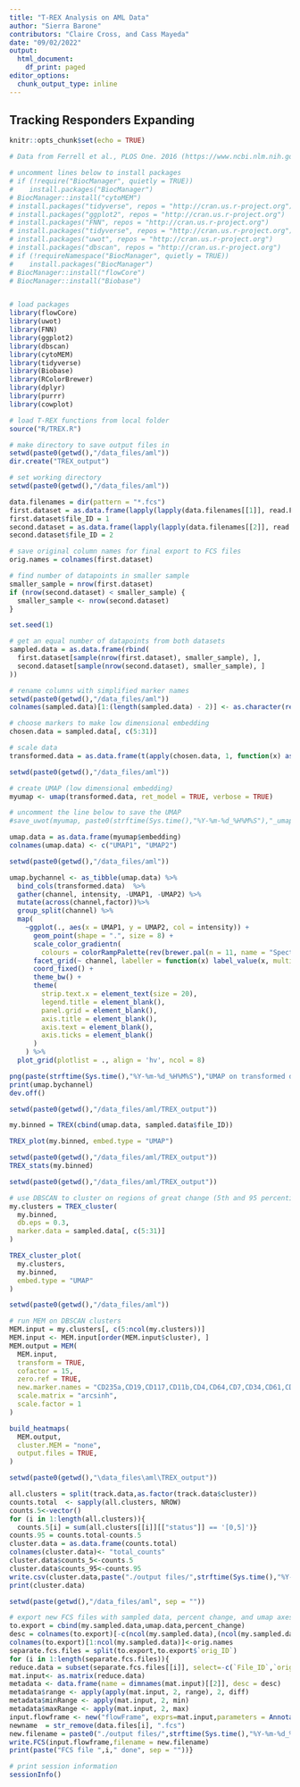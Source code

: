 ```yaml
---
title: "T-REX Analysis on AML Data"
author: "Sierra Barone"
contributors: "Claire Cross, and Cass Mayeda"
date: "09/02/2022"
output:
  html_document:
    df_print: paged
editor_options:
  chunk_output_type: inline
---
```


## Tracking Responders Expanding 

```r
knitr::opts_chunk$set(echo = TRUE)

# Data from Ferrell et al., PLOS One. 2016 (https://www.ncbi.nlm.nih.gov/pmc/articles/PMC4830605/)

# uncomment lines below to install packages
# if (!require("BiocManager", quietly = TRUE))
#    install.packages("BiocManager")
# BiocManager::install("cytoMEM")
# install.packages("tidyverse", repos = "http://cran.us.r-project.org")
# install.packages("ggplot2", repos = "http://cran.us.r-project.org")
# install.packages("FNN", repos = "http://cran.us.r-project.org")
# install.packages("tidyverse", repos = "http://cran.us.r-project.org")
# install.packages("uwot", repos = "http://cran.us.r-project.org")
# install.packages("dbscan", repos = "http://cran.us.r-project.org")
# if (!requireNamespace("BiocManager", quietly = TRUE))
#    install.packages("BiocManager")
# BiocManager::install("flowCore")
# BiocManager::install("Biobase")


# load packages
library(flowCore)
library(uwot)
library(FNN)
library(ggplot2)
library(dbscan)
library(cytoMEM)
library(tidyverse)
library(Biobase)
library(RColorBrewer)
library(dplyr)
library(purrr)
library(cowplot)

# load T-REX functions from local folder 
source("R/TREX.R")

# make directory to save output files in 
setwd(paste0(getwd(),"/data_files/aml"))
dir.create("TREX_output")
```

```r
# set working directory 
setwd(paste0(getwd(),"/data_files/aml"))

data.filenames = dir(pattern = "*.fcs")
first.dataset = as.data.frame(lapply(lapply(data.filenames[[1]], read.FCS), exprs))
first.dataset$file_ID = 1
second.dataset = as.data.frame(lapply(lapply(data.filenames[[2]], read.FCS), exprs))
second.dataset$file_ID = 2

# save original column names for final export to FCS files 
orig.names = colnames(first.dataset)
```

```r
# find number of datapoints in smaller sample 
smaller_sample = nrow(first.dataset) 
if (nrow(second.dataset) < smaller_sample) { 
  smaller_sample <- nrow(second.dataset) 
}

set.seed(1)

# get an equal number of datapoints from both datasets 
sampled.data = as.data.frame(rbind(
  first.dataset[sample(nrow(first.dataset), smaller_sample), ], 
  second.dataset[sample(nrow(second.dataset), smaller_sample), ]
))

# rename columns with simplified marker names
setwd(paste0(getwd(),"/data_files/aml"))
colnames(sampled.data)[1:(length(sampled.data) - 2)] <- as.character(read.FCS(data.files[[1]])@parameters@data[["desc"]])
```

```r
# choose markers to make low dimensional embedding 
chosen.data = sampled.data[, c(5:31)]

# scale data 
transformed.data = as.data.frame(t(apply(chosen.data, 1, function(x) asinh(x/15))))
```

```r
setwd(paste0(getwd(),"/data_files/aml"))

# create UMAP (low dimensional embedding)
myumap <- umap(transformed.data, ret_model = TRUE, verbose = TRUE)

# uncomment the line below to save the UMAP 
#save_uwot(myumap, paste0(strftime(Sys.time(),"%Y-%m-%d_%H%M%S"),"_umap_model_results"))

umap.data = as.data.frame(myumap$embedding)
colnames(umap.data) <- c("UMAP1", "UMAP2")
```

```r
setwd(paste0(getwd(),"/data_files/aml"))

umap.bychannel <- as_tibble(umap.data) %>%
  bind_cols(transformed.data)  %>%
  gather(channel, intensity, -UMAP1, -UMAP2) %>%
  mutate(across(channel,factor))%>%
  group_split(channel) %>%
  map(
    ~ggplot(., aes(x = UMAP1, y = UMAP2, col = intensity)) +
      geom_point(shape = ".", size = 8) +
      scale_color_gradientn(
        colours = colorRampPalette(rev(brewer.pal(n = 11, name = "Spectral")))(5)) +
      facet_grid(~ channel, labeller = function(x) label_value(x, multi_line = FALSE)) +
      coord_fixed() +
      theme_bw() +
      theme(
        strip.text.x = element_text(size = 20),
        legend.title = element_blank(),
        panel.grid = element_blank(),
        axis.title = element_blank(),
        axis.text = element_blank(),
        axis.ticks = element_blank()
      )
    ) %>%
  plot_grid(plotlist = ., align = 'hv', ncol = 8)

png(paste(strftime(Sys.time(),"%Y-%m-%d_%H%M%S"),"UMAP on transformed data.png"),height = 2000,width = 4000)
print(umap.bychannel)
dev.off()
```

```r
setwd(paste0(getwd(),"/data_files/aml/TREX_output"))

my.binned = TREX(cbind(umap.data, sampled.data$file_ID))

TREX_plot(my.binned, embed.type = "UMAP")
```

```r
setwd(paste0(getwd(),"/data_files/aml/TREX_output"))
TREX_stats(my.binned)
```

```r
setwd(paste0(getwd(),"/data_files/aml/TREX_output"))

# use DBSCAN to cluster on regions of great change (5th and 95 percentiles of change)
my.clusters = TREX_cluster(
  my.binned,
  db.eps = 0.3,
  marker.data = sampled.data[, c(5:31)]
)

TREX_cluster_plot(
  my.clusters,
  my.binned,
  embed.type = "UMAP"
)
```

```r
setwd(paste0(getwd(),"/data_files/aml"))

# run MEM on DBSCAN clusters
MEM.input = my.clusters[, c(5:ncol(my.clusters))]
MEM.input <- MEM.input[order(MEM.input$cluster), ]
MEM.output = MEM(
  MEM.input, 
  transform = TRUE, 
  cofactor = 15,
  zero.ref = TRUE, 
  new.marker.names = "CD235a,CD19,CD117,CD11b,CD4,CD64,CD7,CD34,CD61,CD123,CD13,CD62L,CD45,CD183,CD33,CD11c,CD14,CD15,CD16,CD24,CD38,CD25,CD3,CD185,HLA-DR,CD184,CD56", 
  scale.matrix = "arcsinh",
  scale.factor = 1
)

build_heatmaps(
  MEM.output, 
  cluster.MEM = "none",
  output.files = TRUE, 
)

```

```r
setwd(paste0(getwd(),"\data_files\aml\TREX_output"))

all.clusters = split(track.data,as.factor(track.data$cluster))
counts.total  <- sapply(all.clusters, NROW)
counts.5<-vector()
for (i in 1:length(all.clusters)){
  counts.5[i] = sum(all.clusters[[i]][["status"]] == '[0,5]')}
counts.95 = counts.total-counts.5
cluster.data = as.data.frame(counts.total)
colnames(cluster.data)<- "total_counts"
cluster.data$counts_5<-counts.5
cluster.data$counts_95<-counts.95
write.csv(cluster.data,paste("./output files/",strftime(Sys.time(),"%Y-%m-%d_%H%M%S")," DBSCAN_cluster_percentiles_counts_MEM.csv",sep =""))
print(cluster.data)
```

```r
setwd(paste(getwd(),"/data_files/aml", sep = ""))

# export new FCS files with sampled data, percent change, and umap axes
to.export = cbind(my.sampled.data,umap.data,percent_change)
desc = colnames(to.export)[-c(ncol(my.sampled.data),(ncol(my.sampled.data)-1))]
colnames(to.export)[1:ncol(my.sampled.data)]<-orig.names
separate.fcs.files = split(to.export,to.export$`orig_ID`)
for (i in 1:length(separate.fcs.files)){
reduce.data = subset(separate.fcs.files[[i]], select=-c(`File_ID`,`orig_ID`))
mat.input<- as.matrix(reduce.data)
metadata <- data.frame(name = dimnames(mat.input)[[2]], desc = desc)
metadata$range <- apply(apply(mat.input, 2, range), 2, diff)
metadata$minRange <- apply(mat.input, 2, min)
metadata$maxRange <- apply(mat.input, 2, max)
input.flowframe <- new("flowFrame", exprs=mat.input,parameters = AnnotatedDataFrame(metadata))  
newname  = str_remove(data.files[i], ".fcs")
new.filename = paste0("./output files/",strftime(Sys.time(),"%Y-%m-%d_%H%M%S"),"_",newname,"_T-REX.fcs",sep="")
write.FCS(input.flowframe,filename = new.filename)
print(paste("FCS file ",i," done", sep = ""))}

# print session information
sessionInfo()
```
